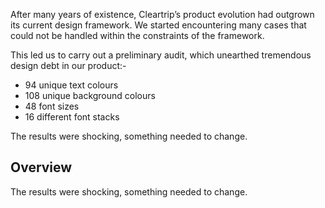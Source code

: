 After many years of existence, Cleartrip’s product evolution had outgrown its current design framework. We started encountering many cases that could not be handled within the constraints of the framework.

This led us to carry out a preliminary audit, which unearthed tremendous design debt in our product:-

- 94 unique text colours
- 108 unique background colours
- 48 font sizes
- 16 different font stacks

The results were shocking, something needed to change.


## Overview

The results were shocking, something needed to change.
